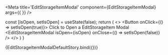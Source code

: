 


<Meta 
  title='EditStorageItemModal' 
  component={EditStorageItemModal} 
  args={{
  }}
/>

<ArgsTable of={EditStorageItemModal}/>

  const [isOpen, setIsOpen] = useState(false);
  return (
    <>
    <Button onClick={() => setIsOpen(true)}>
      Click to Open a EditStorageItem Modal
    </Button>
    <Provider store={store}>
      <EditStorageItemModal
        isOpen={isOpen}
        onClose={() => setIsOpen(false)}
      />
    </Provider>
    </>
  )
}

<Canvas>
  <Story name='Default'>
    {EditStorageItemModalDefaultStory.bind({})}
  </Story>
</Canvas>